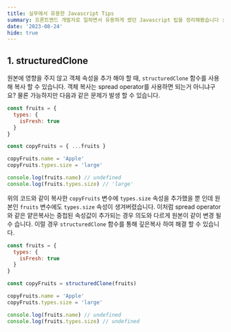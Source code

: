 ```yaml
---
title: 실무에서 유용한 Javascript Tips
summary: 프론트엔드 개발자로 일하면서 유용하게 썼던 Javascript 팁을 정리해봤습니다 :)
date: '2023-08-24'
hide: true
---
```


## 1. structuredClone

원본에 영향을 주지 않고 객체 속성을 추가 해야 할 때, `structuredClone` 함수를 사용해 복사 할 수 있습니다.
객체 복사는 spread operator를 사용하면 되는거 아니냐구요? 물론 가능하지만 다음과 같은 문제가 발생 할 수 있습니다.

```Javascript
const fruits = {
  types: {
    isFresh: true
  }
}

const copyFruits = { ...fruits }

copyFruits.name = 'Apple'
copyFruits.types.size = 'large'

console.log(fruits.name) // undefined
console.log(fruits.types.size) // 'large'
```
위의 코드와 같이 복사한 `copyFruits` 변수에 `types.size` 속성을 추가했을 뿐 인데 원본인 `fruits` 변수에도 `types.size` 속성이 생겨버렸습니다.
이처럼 spread operator와 같은 얕은복사는 중첩된 속성값이 추가되는 경우 의도와 다르게 원본이 같이 변경 될 수 습니다. 이럴 경우 `structuredClone` 함수를 통해 깊은복사 하여 해결 할 수 있습니다.

```Javascript
const fruits = {
  types: {
    isFresh: true
  }
}

const copyFruits = structuredClone(fruits)

copyFruits.name = 'Apple'
copyFruits.types.size = 'large'

console.log(fruits.name) // undefined
console.log(fruits.types.size) // undefined
```